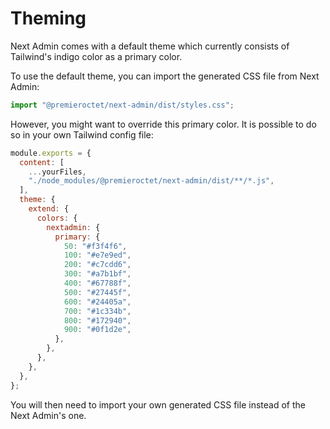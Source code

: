 # Theming

Next Admin comes with a default theme which currently consists of Tailwind's indigo color as a primary color.

To use the default theme, you can import the generated CSS file from Next Admin:

```js
import "@premieroctet/next-admin/dist/styles.css";
```

However, you might want to override this primary color. It is possible to do so in your own Tailwind config file:

```js
module.exports = {
  content: [
    ...yourFiles,
    "./node_modules/@premieroctet/next-admin/dist/**/*.js",
  ],
  theme: {
    extend: {
      colors: {
        nextadmin: {
          primary: {
            50: "#f3f4f6",
            100: "#e7e9ed",
            200: "#c7cdd6",
            300: "#a7b1bf",
            400: "#67788f",
            500: "#27445f",
            600: "#24405a",
            700: "#1c334b",
            800: "#172940",
            900: "#0f1d2e",
          },
        },
      },
    },
  },
};
```

You will then need to import your own generated CSS file instead of the Next Admin's one.
